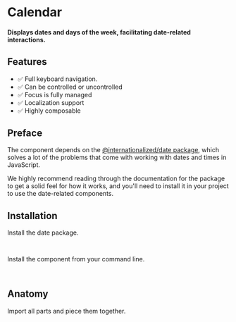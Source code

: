 
<Meta title="Primitives/Calendar" />

# Calendar

####  Displays dates and days of the week, facilitating date-related interactions.

<Canvas sourceState="hidden" of={Stories.Default} />

## Features

- ✅ Full keyboard navigation.
- ✅ Can be controlled or uncontrolled
- ✅ Focus is fully managed
- ✅ Localization support
- ✅ Highly composable

## Preface

The component depends on the [@internationalized/date package](https://react-spectrum.adobe.com/internationalized/date/index.html),
which solves a lot of the problems that come with working with dates and times in JavaScript.

We highly recommend reading through the documentation for the package to get a solid feel
for how it works, and you'll need to install it in your project to use the date-related components.

## Installation

Install the date package.

```bash
npm install @internationalized/date
```

Install the component from your command line.

```bash
npm install @radix-ng/primitives
```

## Anatomy

Import all parts and piece them together.

```html
<div
    rdxCalendarRoot
    #root="rdxCalendarRoot">
    <div rdxCalendarHeader>
        <button type="button" rdxCalendarPrev></button>
        <div #head="rdxCalendarHeading" rdxCalendarHeading>
            {{ head.headingValue() }}
        </div>
        <button type="button" rdxCalendarNext></button>
    </div>

    <table rdxCalendarGrid>
        @for (month of root.months(); track $index) {
            <thead rdxCalendarGridHead>
                <tr rdxCalendarGridRow>
                    @for (day of root.weekDays(); track $index) {
                        <th rdxCalendarHeadCell>{{ day }}</th>
                    }
                </tr>
            </thead>
            <tbody rdxCalendarGridBody>
                @for (weekDates of month.weeks; track $index) {
                    <tr rdxCalendarGridRow>
                        @for (weekDate of weekDates; track $index) {
                            <td rdxCalendarCell>
                                <div
                                    #cell="rdxCalendarCellTrigger"
                                    rdxCalendarCellTrigger
                                >
                                    {{ cell.dayValue() }}
                                </div>
                            </td>
                        }
                    </tr>
                }
            </tbody>
        }
    </table>
</div>
```

